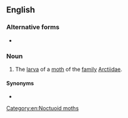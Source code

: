 ==English==

===Alternative forms===
* {{l|en|wooly worm}}

===Noun===
{{en-noun}}

# The [[larva]] of a [[moth]] of the [[family]] [[Arctiidae]].

====Synonyms====
* {{l|en|woolly bear}}

[[Category:en:Noctuoid moths]]